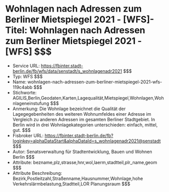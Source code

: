 # Wohnlagen nach Adressen zum Berliner Mietspiegel 2021 - [WFS]- Titel: Wohnlagen nach Adressen zum Berliner Mietspiegel 2021 - [WFS] $$$
- Service URL: https://fbinter.stadt-berlin.de/fb/wfs/data/senstadt/s_wohnlagenadr2021 $$$
- Typ: WFS $$$
- Name: wohnlagen-nach-adressen-zum-berliner-mietspiegel-2021-wfs-119c4abb $$$
- Stichworte: AGILIS,Berlin,Geodaten,Karten,Lagequalität,Mietspiegel,Wohnlagen,Wohnlageneinstufung $$$
- Anmerkung: Die Wohnlage bezeichnet die Qualität der Lagegegebenheiten des weiteren Wohnumfeldes einer Adresse im Vergleich zu anderen Adressen im gesamten Berliner Stadtgebiet.
In Berlin wird in drei Wohnlagekategorien unterschieden: einfach, mittel, gut. $$$
- Fisbroker URL: https://fbinter.stadt-berlin.de/fb?loginkey=alphaDataStart&alphaDataId=s_wohnlagenadr2021@senstadt $$$
- Autor: Senatsverwaltung für Stadtentwicklung, Bauen und Wohnen Berlin $$$
- Attribute: bezname,plz,strasse,hnr,wol,laerm,stadtteil,plr_name,geom $$$
- Attribute Beschreibung: Bezirk,Postleitzahl,Straßenname,Hausnummer,Wohnlage,hohe Verkehrslärmbelastung,Stadtteil,LOR Planungsraum $$$

